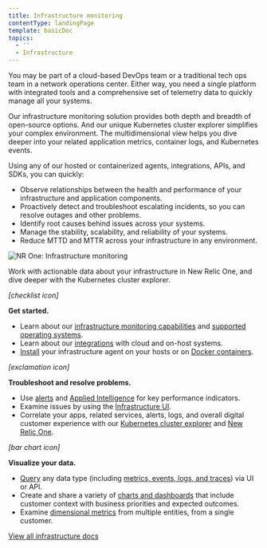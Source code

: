 ```yaml
---
title: Infrastructure monitoring
contentType: landingPage
template: basicDoc
topics:
  - ''
  - Infrastructure
---
```


You may be part of a cloud-based DevOps team or a traditional tech ops team in a network operations center. Either way, you need a single platform with integrated tools and a comprehensive set of telemetry data to quickly manage all your systems.

Our infrastructure monitoring solution provides both depth and breadth of open-source options. And our unique Kubernetes cluster explorer simplifies your complex environment. The multidimensional view helps you dive deeper into your related application metrics, container logs, and Kubernetes events.

Using any of our hosted or containerized agents, integrations, APIs, and SDKs, you can quickly:

*   Observe relationships between the health and performance of your infrastructure and application components.
*   Proactively detect and troubleshoot escalating incidents, so you can resolve outages and other problems.
*   Identify root causes behind issues across your systems.
*   Manage the stability, scalability, and reliability of your systems.
*   Reduce MTTD and MTTR across your infrastructure in any environment.

![NR One: Infrastructure monitoring](/sites/default/files/thumbnails/image/infra-landing-page-prototype072220.png "NR One: Infrastructure monitoring")

Work with actionable data about your infrastructure in New Relic One, and dive deeper with the Kubernetes cluster explorer.

<i aria-hidden="true" className="fa fa-check-square-o fa-3x "><span>[checklist icon]</span></i>

**Get started.**

*   Learn about our [infrastructure monitoring capabilities](/docs/infrastructure/new-relic-infrastructure/get-started/get-started-infrastructure-monitoring) and [supported operating systems](/docs/infrastructure/new-relic-infrastructure/getting-started/compatibility-requirements-new-relic-infrastructure).
*   Learn about our [integrations](/docs/integrations/infrastructure-integrations/get-started/introduction-infrastructure-integrations) with cloud and on-host systems.
*   [Install](/docs/infrastructure/install-infrastructure-agent/get-started/install-infrastructure-agent-new-relic) your infrastructure agent on your hosts or on [Docker containers](/docs/infrastructure/install-infrastructure-agent/linux-installation/docker-container-infrastructure-monitoring).

<i aria-hidden="true" className="fa fa-exclamation-triangle fa-3x "><span>[exclamation icon]</span></i>

**Troubleshoot and resolve problems.**

*   Use [alerts](/docs/infrastructure/infrastructure-alerts) and [Applied Intelligence](/docs/new-relic-one/use-new-relic-one/new-relic-ai/introduction-new-relic-ai) for key performance indicators.
*   Examine issues by using the [Infrastructure UI](/docs/infrastructure/infrastructure-ui-pages/infrastructure-ui).
*   Correlate your apps, related services, alerts, logs, and overall digital customer experience with our [Kubernetes cluster explorer](/docs/integrations/kubernetes-integration/understand-use-data/kubernetes-cluster-explorer) and [New Relic One](/docs/new-relic-one/use-new-relic-one/get-started/introduction-new-relic-one).

<i aria-hidden="true" className="fa fa-bar-chart fa-3x "><span>[bar chart icon]</span></i>

**Visualize your data.**

*   [Query](/docs/using-new-relic/data/understand-data/query-new-relic-data) any data type (including [metrics, events, logs, and traces](/docs/using-new-relic/data/understand-data/new-relic-data-types)) via UI or API.
*   Create and share a variety of [charts and dashboards](/docs/dashboards/new-relic-one-dashboards/get-started/introduction-new-relic-one-dashboards) that include customer context with business priorities and expected outcomes.
*   Examine [dimensional metrics](/docs/query-your-data/nrql-new-relic-query-language/nrql-query-tutorials/query-infrastructure-dimensional-metrics-nrql) from multiple entities, from a single customer.

[View all infrastructure docs](/docs/infrastructure?toc=true)
